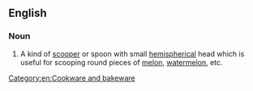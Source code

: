 ==English==

===Noun===
{{en-noun|head=[[melon]] [[ball]] [[scooper]]}}

# A kind of [[scooper]] or spoon with small [[hemispherical]] head which is useful for scooping round pieces of [[melon]], [[watermelon]], etc.

[[Category:en:Cookware and bakeware]]